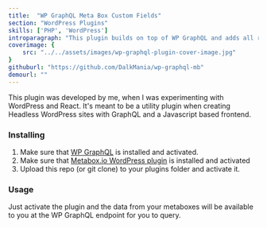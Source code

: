 ```yaml
---
title:  "WP GraphQL Meta Box Custom Fields"
section: "WordPress Plugins"
skills: ['PHP', 'WordPress']
introparagraph: "This plugin builds on top of WP GraphQL and adds all registered Meta Box Custom Fields to the WPGraphQL EndPoint."
coverimage: {
    src: "../../assets/images/wp-graphql-plugin-cover-image.jpg"
}
githuburl: "https://github.com/DalkMania/wp-graphql-mb"
demourl: ""
---
```


This plugin was developed by me, when I was experimenting with WordPress and React. It's meant to be a utility plugin when creating Headless WordPress sites with GraphQL and a Javascript based frontend.

### Installing

1. Make sure that [WP GraphQL][wp-graphql] is installed and activated.
2. Make sure that [Metabox.io WordPress plugin][metabox.io] is installed and activated 
3. Upload this repo (or git clone) to your plugins folder and activate it.

### Usage

Just activate the plugin and the data from your metaboxes will be available to you at the WP GraphQL endpoint for you to query.

[wp-graphql]: https://github.com/wp-graphql/wp-graphql
[metabox.io]: https://metabox.io

